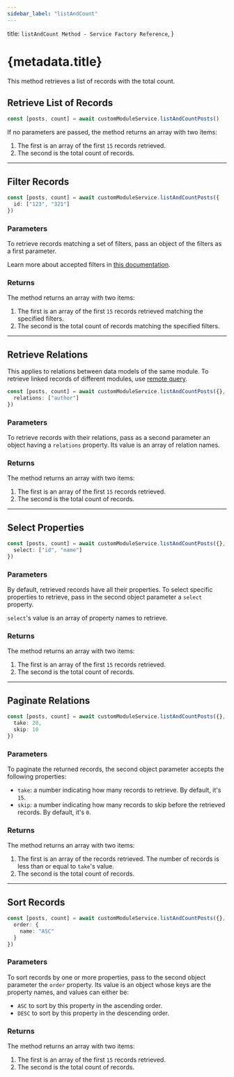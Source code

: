 ```yaml
---
sidebar_label: "listAndCount"
---
```


  title: `listAndCount Method - Service Factory Reference`,
}

# {metadata.title}

This method retrieves a list of records with the total count.

## Retrieve List of Records

```ts
const [posts, count] = await customModuleService.listAndCountPosts()
```

If no parameters are passed, the method returns an array with two items:

1. The first is an array of the first `15` records retrieved.
2. The second is the total count of records.

---

## Filter Records

```ts
const [posts, count] = await customModuleService.listAndCountPosts({
  id: ["123", "321"]
})
```

### Parameters

To retrieve records matching a set of filters, pass an object of the filters as a first parameter.

<Note>

Learn more about accepted filters in [this documentation](../../tips/filtering/page.mdx).

</Note>

### Returns

The method returns an array with two items:

1. The first is an array of the first `15` records retrieved matching the specified filters.
2. The second is the total count of records matching the specified filters.

---

## Retrieve Relations

<Note>

This applies to relations between data models of the same module. To retrieve linked records of different modules, use [remote query](!docs!/advanced-development/modules/remote-query).

</Note>

```ts
const [posts, count] = await customModuleService.listAndCountPosts({}, {
  relations: ["author"]
})
```

### Parameters

To retrieve records with their relations, pass as a second parameter an object having a `relations` property. Its value is an array of relation names.

### Returns

The method returns an array with two items:

1. The first is an array of the first `15` records retrieved.
2. The second is the total count of records.

---

## Select Properties

```ts
const [posts, count] = await customModuleService.listAndCountPosts({}, {
  select: ["id", "name"]
})
```

### Parameters

By default, retrieved records have all their properties. To select specific properties to retrieve, pass in the second object parameter a `select` property.

`select`'s value is an array of property names to retrieve.

### Returns

The method returns an array with two items:

1. The first is an array of the first `15` records retrieved.
2. The second is the total count of records.

---

## Paginate Relations

```ts
const [posts, count] = await customModuleService.listAndCountPosts({}, {
  take: 20,
  skip: 10
})
```

### Parameters

To paginate the returned records, the second object parameter accepts the following properties:

- `take`: a number indicating how many records to retrieve. By default, it's `15`.
- `skip`: a number indicating how many records to skip before the retrieved records. By default, it's `0`.

### Returns

The method returns an array with two items:

1. The first is an array of the records retrieved. The number of records is less than or equal to `take`'s value.
2. The second is the total count of records.

---

## Sort Records

```ts
const [posts, count] = await customModuleService.listAndCountPosts({}, {
  order: {
    name: "ASC"
  }
})
```

### Parameters

To sort records by one or more properties, pass to the second object parameter the `order` property. Its value is an object whose keys are the property names, and values can either be:

- `ASC` to sort by this property in the ascending order.
- `DESC` to sort by this property in the descending order.

### Returns

The method returns an array with two items:

1. The first is an array of the first `15` records retrieved.
2. The second is the total count of records.
